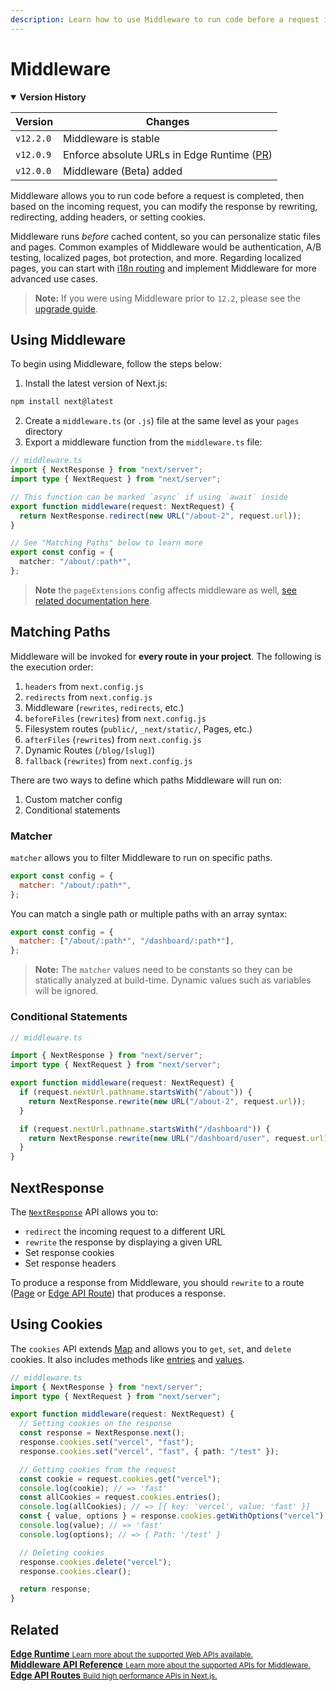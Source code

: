 ```yaml
---
description: Learn how to use Middleware to run code before a request is completed.
---
```


# Middleware

<details open>
<summary><b>Version History</b></summary>

| Version   | Changes                                                                                    |
| --------- | ------------------------------------------------------------------------------------------ |
| `v12.2.0` | Middleware is stable                                                                       |
| `v12.0.9` | Enforce absolute URLs in Edge Runtime ([PR](https://github.com/vercel/next.js/pull/33410)) |
| `v12.0.0` | Middleware (Beta) added                                                                    |

</details>

Middleware allows you to run code before a request is completed, then based on the incoming request, you can modify the response by rewriting, redirecting, adding headers, or setting cookies.

Middleware runs _before_ cached content, so you can personalize static files and pages. Common examples of Middleware would be authentication, A/B testing, localized pages, bot protection, and more. Regarding localized pages, you can start with [i18n routing](/docs/advanced-features/i18n-routing) and implement Middleware for more advanced use cases.

> **Note:** If you were using Middleware prior to `12.2`, please see the [upgrade guide](https://nextjs.org/docs/messages/middleware-upgrade-guide).

## Using Middleware

To begin using Middleware, follow the steps below:

1. Install the latest version of Next.js:

```bash
npm install next@latest
```

2. Create a `middleware.ts` (or `.js`) file at the same level as your `pages` directory
3. Export a middleware function from the `middleware.ts` file:

```typescript
// middleware.ts
import { NextResponse } from "next/server";
import type { NextRequest } from "next/server";

// This function can be marked `async` if using `await` inside
export function middleware(request: NextRequest) {
  return NextResponse.redirect(new URL("/about-2", request.url));
}

// See "Matching Paths" below to learn more
export const config = {
  matcher: "/about/:path*",
};
```

> **Note** the `pageExtensions` config affects middleware as well, [see related documentation here](/docs/api-reference/next.config.js/custom-page-extensions.md).

## Matching Paths

Middleware will be invoked for **every route in your project**. The following is the execution order:

1. `headers` from `next.config.js`
2. `redirects` from `next.config.js`
3. Middleware (`rewrites`, `redirects`, etc.)
4. `beforeFiles` (`rewrites`) from `next.config.js`
5. Filesystem routes (`public/`, `_next/static/`, Pages, etc.)
6. `afterFiles` (`rewrites`) from `next.config.js`
7. Dynamic Routes (`/blog/[slug]`)
8. `fallback` (`rewrites`) from `next.config.js`

There are two ways to define which paths Middleware will run on:

1. Custom matcher config
2. Conditional statements

### Matcher

`matcher` allows you to filter Middleware to run on specific paths.

```js
export const config = {
  matcher: "/about/:path*",
};
```

You can match a single path or multiple paths with an array syntax:

```js
export const config = {
  matcher: ["/about/:path*", "/dashboard/:path*"],
};
```

> **Note:** The `matcher` values need to be constants so they can be statically analyzed at build-time. Dynamic values such as variables will be ignored.

### Conditional Statements

```typescript
// middleware.ts

import { NextResponse } from "next/server";
import type { NextRequest } from "next/server";

export function middleware(request: NextRequest) {
  if (request.nextUrl.pathname.startsWith("/about")) {
    return NextResponse.rewrite(new URL("/about-2", request.url));
  }

  if (request.nextUrl.pathname.startsWith("/dashboard")) {
    return NextResponse.rewrite(new URL("/dashboard/user", request.url));
  }
}
```

## NextResponse

The [`NextResponse`](#nextresponse) API allows you to:

- `redirect` the incoming request to a different URL
- `rewrite` the response by displaying a given URL
- Set response cookies
- Set response headers

To produce a response from Middleware, you should `rewrite` to a route ([Page](/docs/basic-features/pages.md) or [Edge API Route](/docs/api-routes/edge-api-routes.md)) that produces a response.

## Using Cookies

The `cookies` API extends [Map](https://developer.mozilla.org/en-US/docs/Web/JavaScript/Reference/Global_Objects/Map) and allows you to `get`, `set`, and `delete` cookies. It also includes methods like [entries](https://developer.mozilla.org/en-US/docs/Web/JavaScript/Reference/Global_Objects/Map/entries) and [values](https://developer.mozilla.org/en-US/docs/Web/JavaScript/Reference/Global_Objects/Map/entries).

```typescript
// middleware.ts
import { NextResponse } from "next/server";
import type { NextRequest } from "next/server";

export function middleware(request: NextRequest) {
  // Setting cookies on the response
  const response = NextResponse.next();
  response.cookies.set("vercel", "fast");
  response.cookies.set("vercel", "fast", { path: "/test" });

  // Getting cookies from the request
  const cookie = request.cookies.get("vercel");
  console.log(cookie); // => 'fast'
  const allCookies = request.cookies.entries();
  console.log(allCookies); // => [{ key: 'vercel', value: 'fast' }]
  const { value, options } = response.cookies.getWithOptions("vercel");
  console.log(value); // => 'fast'
  console.log(options); // => { Path: '/test' }

  // Deleting cookies
  response.cookies.delete("vercel");
  response.cookies.clear();

  return response;
}
```

## Related

<div className="card">
  <a href="/docs/api-reference/edge-runtime.md">
    <b>Edge Runtime</b>
    <small>Learn more about the supported Web APIs available.</small>
  </a>
</div>

<div className="card">
  <a href="/docs/api-reference/next/server.md">
    <b>Middleware API Reference</b>
    <small>Learn more about the supported APIs for Middleware.</small>
  </a>
</div>

<div className="card">
  <a href="/docs/api-routes/edge-api-routes.md">
    <b>Edge API Routes</b>
    <small>Build high performance APIs in Next.js. </small>
  </a>
</div>

